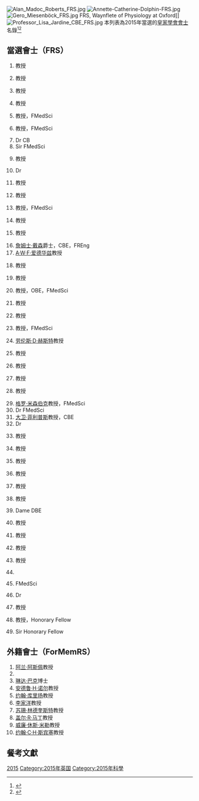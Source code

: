 {{Copy edit|time=2021-11-13T02:39:39+00:00}}
{{Commons category|Fellows of the Royal Society elected in 2015}}    
[[File:Alan_Madoc_Roberts_FRS.jpg|thumb]]
[[File:Annette-Catherine-Dolphin-FRS.jpg|thumb]]
[[File:Gero_Miesenböck_FRS.jpg|thumb]] FRS, Waynflete  of Physiology at Oxford]]
[[File:Professor_Lisa_Jardine_CBE_FRS.jpg|thumb]]
本列表為2015年當選的[[皇家學會會士|皇家學會會士]]名錄<ref name=royal2015>{{cite web|url=https://royalsociety.org/about-us/fellowship/new-fellows-2015/|archiveurl=https://web.archive.org/web/20150501091742/https://royalsociety.org/about-us/fellowship/new-fellows-2015/|publisher=Royal Society|title=New Fellows 2015|archivedate=2015-05-01|location=London|accessdate=2017-01-25|dead-url=no}}</ref><ref name=gen2015>{{cite web|url=https://royalsociety.org/about-us/fellowship/new-fellows-2015/|archiveurl=https://web.archive.org/web/20150501090837/https://royalsociety.org/news/2015/05/new-fellows-2015/|publisher=Royal Society|title=Royal Society elects new Fellows|archivedate=2015-05-01|location=London|accessdate=2017-01-25|dead-url=no}}</ref>

==當選會士（FRS）==
# {{tsl|en|Mark Achtman||Mark Achtman}}教授
# {{tsl|en|Ali Alavi||Ali Alavi}}教授 
# {{tsl|en|Allan Balmain||Allan Balmain}}教授 
# {{tsl|en|Kamaljit S. Bawa||Kamal Bawa}}教授 
# {{tsl|en|Stephen D. M. Brown||Stephen D. M. Brown}}教授，FMedSci 
# {{tsl|en|Jane Clarke (scientist)||Jane Clarke}}教授，FMedSci 
# Dr {{tsl|en|Clifford Cocks||Clifford Cocks}} CB 
# Sir {{tsl|en|Rory Collins||Rory Collins}} FMedSci 
# {{tsl|en|Andrew Ian Cooper||Andrew Ian Cooper}}教授 
# Dr {{tsl|en|Stephen A. Cusack||Stephen A. Cusack}} 
# {{tsl|en|Anne Cutler||Anne Cutler}}教授 
# {{tsl|en|Ben G. Davis||Benjamin Guy Davis}}教授
# {{tsl|en|Annette Dolphin||Annette Dolphin}}教授，FMedSci
# {{tsl|en|Philip Donoghue||Philip Donoghue}}教授 
# {{tsl|en|Daniel J. Drucker||Daniel J. Drucker}}教授 
# [[詹姆士·戴森|詹姆士·戴森]]爵士，CBE，FREng 
# [[A·W·F·爱德华兹|A·W·F·爱德华兹]]教授
# {{tsl|en|Yvonne Elsworth||Yvonne Elsworth}}教授 
# {{tsl|en|Alison Etheridge||Alison Etheridge}}教授 
# {{tsl|en|Jeremy Farrar||Jeremy Farrar}}教授，OBE，FMedSci 
# {{tsl|en|Zoubin Ghahramani||Zoubin Ghahramani}}教授 
# {{tsl|en|Michael E. Goddard||Michael E. Goddard}}教授
# {{tsl|en|Michael Hausser||Michael Hausser}}教授，FMedSci 
# [[劳伦斯·D·赫斯特|劳伦斯·D·赫斯特]]教授
# {{tsl|en|Jane A. Langdale||Jane A. Langdale}}教授 
# {{tsl|en|Andrew P. Mackenzie||Andrew P. Mackenzie}}教授
# {{tsl|en|Philip Maini||Philip Maini}}教授
# {{tsl|en|Jens Marklof||Jens Marklof}}教授
# [[格罗·米森伯克|格罗·米森伯克]]教授，FMedSci 
# Dr {{tsl|en|Ketan J. Patel||Ketan J. Patel}} FMedSci 
# [[大卫·菲利普斯_(化学家)|大卫·菲利普斯]]教授，CBE
# Dr {{tsl|en|Jonathan Pila||Jonathan Pila}}
# {{tsl|en|Roger Powell (scientist)||Roger Powell}}教授
# {{tsl|en|John Rarity||John Rarity}}教授
# {{tsl|en|Andrew F. Read||Andrew Fraser Read}}教授
# {{tsl|en|Alan M. Roberts||Alan Madoc Roberts}}教授
# {{tsl|en|John Robertson (physicist)||John Robertson}}教授
# {{tsl|en|Roger A. Sheldon||Roger Sheldon}}教授
# Dame {{tsl|en|Julia Slingo||Julia Slingo}} DBE
# {{tsl|en|Scott W. Sloan||Scott William Sloan}}教授
# {{tsl|en|Henry Snaith||Henry Snaith}}教授
# {{tsl|en|Ajay K. Sood||Ajay K. Sood}}教授
# {{tsl|en|Natalie Strynadka||Natalie Strynadka}}教授
# {{tsl|en|Richard Thomas (mathematician)||Richard Thomas}}
# {{tsl|en|Bryan M. Turner||Bryan M. Turner}} FMedSci
# Dr {{tsl|en|Frank Uhlmann||Frank Uhlmann}}
# {{tsl|en|Colin J. N. Wilson||Colin Wilson}}教授 
# {{tsl|en|Lisa Jardine||Lisa Jardine}}教授，Honorary Fellow
# Sir {{tsl|en|Robin Saxby||Robin Saxby}} Honorary Fellow

==外籍會士（ForMemRS）==
# [[阿兰·阿斯佩|阿兰·阿斯佩]]教授
# {{tsl|en|Zdeněk Bažant||Zdeněk Bažant}} 
# [[琳达·巴克|琳达·巴克]]博士
# [[安德鲁·H·诺尔|安德鲁·H·诺尔]]教授
# [[约翰·库里扬|约翰·库里扬]]教授
# [[李家洋|李家洋]]教授
# [[苏珊·林德奎斯特|苏珊·林德奎斯特]]教授 
# [[盖尔·R·马丁|盖尔·R·马丁]]教授
# [[威廉·休斯·米勒|威廉·休斯·米勒]]教授
# [[约翰·C·H·斯宾塞|约翰·C·H·斯宾塞]]教授

==餐考文獻==
{{reflist}}

{{Fellows of the Royal Society}}

[[Category:各年當選的皇家學會會士列表|2015]]
[[Category:2015年英国|Category:2015年英国]]
[[Category:2015年科學|Category:2015年科學]]
